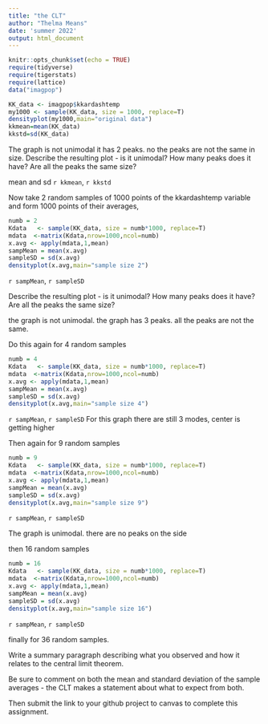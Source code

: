 ```yaml
---
title: "the CLT"
author: "Thelma Means"
date: 'summer 2022'
output: html_document
---
```

```r
knitr::opts_chunk$set(echo = TRUE)
require(tidyverse)
require(tigerstats)
require(lattice)
data("imagpop")
```

```r
KK_data <- imagpop$kkardashtemp
my1000 <- sample(KK_data, size = 1000, replace=T)
densityplot(my1000,main="original data")
kkmean=mean(KK_data)
kkstd=sd(KK_data)
```
The graph is not unimodal it has 2 peaks. no the peaks are not the same in size.
Describe the resulting plot -  is it unimodal?  How many peaks does it have?  Are all the peaks the same size? 

mean and sd
`r kkmean`, `r kkstd`


Now take 2 random samples of 1000 points of the kkardashtemp variable and form 1000 points of their averages,

```r
numb = 2
Kdata   <- sample(KK_data, size = numb*1000, replace=T)
mdata  <-matrix(Kdata,nrow=1000,ncol=numb)
x.avg <- apply(mdata,1,mean)
sampMean = mean(x.avg)
sampleSD = sd(x.avg)
densityplot(x.avg,main="sample size 2")
```

`r sampMean`, `r sampleSD`

Describe the resulting plot -  is it unimodal?  How many peaks does it have?  Are all the peaks the same size? 

 the graph is not unimodal. the graph has 3 peaks. all the peaks are not the same.

Do this again for 4 random samples



```r
numb = 4
Kdata   <- sample(KK_data, size = numb*1000, replace=T)
mdata  <-matrix(Kdata,nrow=1000,ncol=numb)
x.avg <- apply(mdata,1,mean)
sampMean = mean(x.avg)
sampleSD = sd(x.avg)
densityplot(x.avg,main="sample size 4")
```

`r sampMean`, `r sampleSD`
For this graph there are still 3 modes, center is getting higher

Then again for 9 random samples


```r
numb = 9
Kdata   <- sample(KK_data, size = numb*1000, replace=T)
mdata  <-matrix(Kdata,nrow=1000,ncol=numb)
x.avg <- apply(mdata,1,mean)
sampMean = mean(x.avg)
sampleSD = sd(x.avg)
densityplot(x.avg,main="sample size 9")
```

`r sampMean`, `r sampleSD`

The graph is unimodal. there are no peaks on the side





then 16 random samples


```r
numb = 16
Kdata   <- sample(KK_data, size = numb*1000, replace=T)
mdata  <-matrix(Kdata,nrow=1000,ncol=numb)
x.avg <- apply(mdata,1,mean)
sampMean = mean(x.avg)
sampleSD = sd(x.avg)
densityplot(x.avg,main="sample size 16")
```

`r sampMean`, `r sampleSD`

finally for 36 random samples.



Write a summary paragraph describing what you observed and how it relates to the central limit theorem.

Be sure to comment on both the mean and standard deviation of the sample averages - the CLT makes a statement about what to expect from both.

 

Then submit the link to your github project  to canvas to complete this assignment.